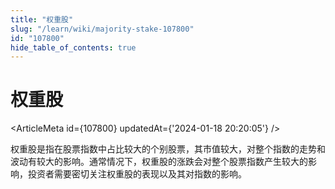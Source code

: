 ```yaml
---
title: "权重股"
slug: "/learn/wiki/majority-stake-107800"
id: "107800"
hide_table_of_contents: true
---
```



# 权重股

<ArticleMeta id={107800} updatedAt={'2024-01-18 20:20:05'} />
<div className='border-solid border-b border-t-0 my-4 border-[var(--ifm-color-gray-300)]' />

权重股是指在股票指数中占比较大的个别股票，其市值较大，对整个指数的走势和波动有较大的影响。通常情况下，权重股的涨跌会对整个股票指数产生较大的影响，投资者需要密切关注权重股的表现以及其对指数的影响。
